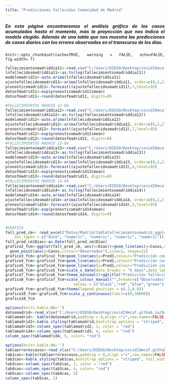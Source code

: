 ```yaml
---
title: "Predicciones fallecidos Comunidad de Madrid"
---
```


<div style="text-align: justify">
##### En esta página encontraremos el análisis gráfico de los casos acumulados hasta el momento, más la proyección que nos indica el modelo elegido. Además de una tabla que nos muestra las predicciones de casos diarios con los errores observados en el transcurso de los días. 
<div/>

```rsetup
knitr::opts_chunk$set(cache=TRUE, warning = FALSE, echo=FALSE, fig.width= 7)

```


```r

fallecimientosmadriddia11<-read.csv("C:/Users/DIEGO/Desktop/covid19mcaf.github.io/Datos/Madrid/prediccionesmadriddia11.csv", header = FALSE, sep=";")
lnfallecidosmadriddia11<-as.ts(log(fallecimientosmadriddia11))
modelomadrid11<-auto.arima(lnfallecidosmadriddia11)
ajustefallecidosmadrid11<-arima(lnfallecidosmadriddia11, order=c(0,2,2))
pronosticomadrid11<-forecast((ajustefallecidosmadrid11),7,level=95)
datosfmadrid11<-exp(pronosticomadrid11$mean)
datosfmadrid11<-round(datosfmadrid11, digits=0)
```



```r
#FALLECIMIENTOS MADRID 12-04
fallecimientosmadriddia12<-read.csv("C:/Users/DIEGO/Desktop/covid19mcaf.github.io/Datos/Madrid/prediccionesmadriddia12.csv", header = FALSE, sep=";")
lnfallecidosmadriddia12<-as.ts(log(fallecimientosmadriddia12))
modelomadrid12<-auto.arima(lnfallecidosmadriddia12)
ajustefallecidosmadrid12<-arima(lnfallecidosmadriddia12, order=c(0,2,2))
pronosticomadrid12<-forecast((ajustefallecidosmadrid12),7,level=95)
datosfmadrid12<-exp(pronosticomadrid12$mean)
datosfmadrid12<-round(datosfmadrid12, digits=0)
#FALLECIMIENTOS MADRID 13-04
fallecimientosmadriddia13<-read.csv("C:/Users/DIEGO/Desktop/covid19mcaf.github.io/Datos/Madrid/prediccionesmadriddia13.csv", header = FALSE, sep=";")
lnfallecidosmadriddia13<-as.ts(log(fallecimientosmadriddia13))
modelomadrid13<-auto.arima(lnfallecidosmadriddia13)
ajustefallecidosmadrid13<-arima(lnfallecidosmadriddia13, order=c(0,2,2))
pronosticomadrid13<-forecast((ajustefallecidosmadrid13),6,level=95)
datosfmadrid13<-exp(pronosticomadrid13$mean)
datosfmadrid13<-round(datosfmadrid13, digits=0)
#FALLECIMIENTOS MADRID 14-04
fallecimientosmadriddia14<-read.csv("C:/Users/DIEGO/Desktop/covid19mcaf.github.io/Datos/Madrid/prediccionesmadriddia14.csv", header = FALSE, sep=";")
lnfallecidosmadriddia14<-as.ts(log(fallecimientosmadriddia14))
modelomadrid14<-auto.arima(lnfallecidosmadriddia14)
ajustefallecidosmadrid14<-arima(lnfallecidosmadriddia14, order=c(0,2,2))
pronosticomadrid14<-forecast((ajustefallecidosmadrid14),5,level=95)
datosfmadrid14<-exp(pronosticomadrid14$mean)
datosfmadrid14<-round(datosfmadrid14, digits=0)


#GRAFICA
fall_pred_cm<- read_excel("Datos/Madrid/tablafallecimientosmadrid_ggplot.xlsx", 
    col_types = c("date", "numeric", "numeric", "numeric", "numeric"))
fall_pred_cm$Días<-as.Date(fall_pred_cm$Días)
grafico2_fcm<-ggplot(fall_pred_cm, aes(x=Días))+geom_line(aes(y=Casos,colour="Observados"))+
  geom_point(aes(y=Casos,colour="Observados"),size=2, shape=21)
grafico3_fcm<-grafico2_fcm+geom_line(aes(y=Pred3,colour="Predicción con datos hasta el 11/04/2020"))+geom_point(aes(y=Pred3,colour="Predicción con datos hasta el 11/04/2020"),size=2, shape=21)
grafico4_fcm<-grafico3_fcm+geom_line(aes(y=Pred2,colour="Predicción con datos hasta el 12/04/2020"))+geom_point(aes(y=Pred2,colour="Predicción con datos hasta el 12/04/2020"),size=2, shape=21) 
grafico5_fcm<-grafico4_fcm+geom_line(aes(y=Pred1,colour="Predicción con datos hasta el 13/04/2020"))+geom_point(aes(y=Pred1,colour="Predicción con datos hasta el 13/04/2020"),size=2, shape=21)  
grafico6_fcm<-grafico5_fcm+scale_x_date(date_breaks = "5 days",date_labels = "%d-%m")
grafico7_fcm<-grafico6_fcm+theme_minimal()+ggtitle("Predicción fallecimientos")
grafico8_fcm<-grafico7_fcm+scale_colour_manual("",breaks=c("Observados","Predicción con datos hasta el 11/04/2020","Predicción con datos hasta el 12/04/2020","Predicción con datos hasta el 13/04/2020"),
                              values = c("black","red","blue","green"))
grafico9_fcm<-grafico8_fcm+theme(legend.position = c(.2,0.9))
grafico10_fcm<-grafico9_fcm+scale_y_continuous(limit=c(0,10000))
grafico10_fcm

```

```r
options(knitr.kable.NA='')
datosmadrid<-read_xlsx("C:/Users/DIEGO/Desktop/covid19mcaf.github.io/Datos/Madrid/tablafallecimientosmadrid.xlsx")
tablamadrid<- kable(datosmadrid,padding = 0,align ="c",row.names=FALSE,knitr.table.format = "html") 
tablamadrid2<-kable_styling(tablamadrid,bootstrap_options = "striped", full_width = F, position = "float_left") 
tablamadrid3<-column_spec(tablamadrid2, 3, color = "red")
tablamadrid4<-column_spec(tablamadrid3, 4, color = "red")
column_spec(tablamadrid4, 5, color= "red")
```


```r
options(knitr.kable.NA='')
tablaerrorescasos<-read_xlsx("C:/Users/DIEGO/Desktop/covid19mcaf.github.io/Datos/Madrid/tablaerroresfallecimientosmadrid.xlsx")
tab1cas<-kable(tablaerrorescasos,padding = 0,align ="c",row.names=FALSE,knitr.table.format = "html")
tab2cas<-kable_styling(tab1cas,bootstrap_options = "striped", full_width = F, position = "float_left")
tab3cas<-column_spec(tab2cas, 3, color = "red")
tab4cas<-column_spec(tab3cas, 4, color= "red")
tab5cas<-column_spec(tab4cas, 2)
column_spec(tab5cas, 1)
```




